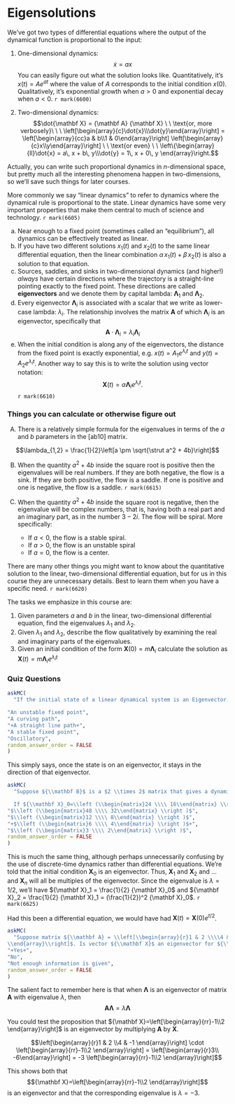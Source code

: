 # Eigensolutions

We've got two types of differential equations where the output of the dynamical function is proportional to the input:

1. One-dimensional dynamics: $$\dot{x} = a x$$ You can easily figure out what the solution looks like. Quantitatively, it's $x(t) = A e^{a t}$ where the value of $A$ corresponds to the initial condition $x(0)$. Qualitatively, it's exponential growth when $a > 0$ and exponential decay when $a < 0$. `r mark(6600)`

2. Two-dimensional dynamics: $$\dot{\mathbf X} = {\mathbf A} {\mathbf X} \ \ \text{or, more verbosely}\ \ \ \left[\begin{array}{c}\dot{x}\\\dot{y}\end{array}\right] =
\left[\begin{array}{cc}a & b\\1 & 0\end{array}\right]
\left[\begin{array}{c}x\\y\end{array}\right] \ \ \text{or even} \ \
\left\{\begin{array}{ll}\dot{x} = a\, x + b\, y\\\dot{y} = 1\, x + 0\, y \end{array}\right.$$

Actually, you can write such proportional dynamics in $n$-dimensional space, but pretty much all the interesting phenomena happen in two-dimensions, so we'll save such things for later courses.

More commonly we say "linear dynamics" to refer to dynamics where the dynamical rule is proportional to the state. Linear dynamics have some very important properties that make them central to much of science and technology. `r mark(6605)`

a. Near enough to a fixed point (sometimes called an "equilibrium"), all dynamics can be effectively treated as linear.
b. If you have two different solutions $x_1(t)$ and $x_2(t)$ to the same linear differential equation, then the linear combination $\alpha\, x_1(t) + \beta\, x_2(t)$ is also a solution to that equation.
c. Sources, saddles, and sinks in two-dimensional dynamics (and higher!) *always* have certain directions where the trajectory is a straight-line pointing exactly to the fixed point. These directions are called **eigenvectors** and we denote them by capital lambda: ${\mathbf \Lambda}_1$ and
${\mathbf \Lambda}_2$.
d. Every eigenvector ${\mathbf \Lambda}_i$ is associated with a scalar that we write as lower-case lambda: $\lambda_i$. The relationship involves the matrix ${\mathbf A}$ of which ${\mathbf \Lambda_i}$ is an eigenvector, specifically that $${\mathbf A} \cdot {\mathbf \Lambda_i} = \lambda_i {\mathbf \Lambda_i}$$
e. When the initial condition is along any of the eigenvectors, the distance from the fixed point is exactly exponential, e.g. $x(t) = A_1 e^{\lambda_i t}$ and $y(t) = A_2 e^{\lambda_i t}$. Another way to say this is to write the solution using vector notation: $${\mathbf X}(t) = \alpha {\mathbf \Lambda_i} e^{\lambda_i t} .$$ `r mark(6610)`

### Things you can calculate or otherwise figure out

A) There is a relatively simple formula for the eigenvalues in terms of the $a$ and $b$ parameters in the [ab10] matrix.

$$\lambda_{1,2} = \frac{1}{2}\left[a \pm \sqrt{\strut a^2 + 4b}\right]$$

B) When the quantity $a^2 + 4b$ inside the square root is positive then the eigenvalues will be real numbers. If they are both negative, the flow is a sink. If they are both positive, the flow is a saddle. If one is positive and one is negative, the flow is a saddle. `r mark(6615)`

C) When the quantity $a^2 + 4b$ inside the square root is negative, then the eigenvalue will be complex numbers, that is, having both a real part and an imaginary part, as in the number $3 - 2i$. The flow will be spiral. More specifically:
    - If $a < 0$, the flow is a stable spiral.
    - If $a > 0$, the flow is an unstable spiral
    - If $a = 0$, the flow is a center.

There are many other things you might want to know about the quantitative solution to the linear, two-dimensional differential equation, but for us in this course they are unnecessary details. Best to learn them when you have a specific need. `r mark(6620)`

The tasks we emphasize in this course are:

1. Given parameters $a$ and $b$ in the linear, two-dimensional differential equation, find the eigenvalues $\lambda_1$ and $\lambda_2$.
2. Given $\lambda_1$ and $\lambda_2$, describe the flow qualitatively by examining the real and imaginary parts of the eigenvalues.
3. Given an initial condition of the form ${\mathbf X}(0) = m {\mathbf \Lambda_i}$ calculate the solution as ${\mathbf X}(t) = m {\mathbf \Lambda_i} e^{\lambda_i t}$

### Quiz Questions


```r
askMC(
  "If the initial state of a linear dynamical system is an Eigenvector, then the trajectory associated to that initial state is ...?",

"An unstable fixed point",
"A curving path",
"+A straight line path+",
"A stable fixed point",
"Oscillatory",
random_answer_order = FALSE
)
```

This simply says, once the state is on an eigenvector, it stays in the direction of that eigenvector.

```r
askMC(
  "Suppose ${\\mathbf B}$ is a $2 \\times 2$ matrix that gives a dynamical system: ${\\mathbf X}_{n+1}=B{\\mathbf X}_n$.

  If ${\\mathbf X}_0=\\left (\\begin{matrix}24 \\\\ 16\\end{matrix} \\right )$ is an Eigenvector of ${\\mathbf B}$ with corresponding Eigenvalue $\\lambda=1/2$, then what is ${\\mathbf X}_2$?",
"$\\left (\\begin{matrix}48 \\\\ 32\\end{matrix} \\right )$",
"$\\left (\\begin{matrix}12 \\\\ 8\\end{matrix} \\right )$",
"+$\\left (\\begin{matrix}6 \\\\ 4\\end{matrix} \\right )$+",
"$\\left (\\begin{matrix}3 \\\\ 2\\end{matrix} \\right )$",
random_answer_order = FALSE
)
```

This is much the same thing, although perhaps unnecessarily confusing by the use of discrete-time dynamics rather than differential equations. We're told that the initial condition ${\mathbf X}_0$ is an eigenvector. Thus, ${\mathbf X}_1$ and ${\mathbf X}_2$ and ... and ${\mathbf X}_n$ will all be multiples of the eigenvector. Since the eigenvalue is $\lambda=1/2$, we'll have ${\mathbf X}_1 = \frac{1}{2} {\mathbf X}_0$ and ${\mathbf X}_2 = \frac{1}{2} {\mathbf X}_1 = (\frac{1}{2})^2 {\mathbf X}_0$. `r mark(6625)`

Had this been a differential equation, we would have had ${\mathbf X}(t) = {\mathbf X}(0) e^{t/2}$.

```r
askMC(
  "Suppose matrix ${\\mathbf A} = \\left[\\begin{array}{r}1 & 2 \\\\4 & -1 \\end{array}\\right]$ and ${\\mathbf X}=\\left[\\begin{array}{rr}-1\\\\2
\\end{array}\\right]$. Is vector ${\\mathbf X}$ an eigenvector for ${\\mathbf A}$?",
"+Yes+",
"No",
"Not enough information is given",
random_answer_order = FALSE
)
```

The salient fact to remember here is that when ${\mathbf \Lambda}$ is an eigenvector of matrix ${\mathbf A}$ with eigenvalue $\lambda$, then
$${\mathbf A} {\mathbf \Lambda} = \lambda {\mathbf \Lambda}$$

You could test the proposition that ${\mathbf X}=\left[\begin{array}{rr}-1\\2
\end{array}\right]$
is an eigenvector by multiplying ${\mathbf A}$ by ${\mathbf X}$.

$$\left[\begin{array}{r}1 & 2 \\4 & -1 \end{array}\right]
\cdot \left[\begin{array}{rr}-1\\2
\end{array}\right] = \left[\begin{array}{r}3\\ -6\end{array}\right] = -3 \left[\begin{array}{rr}-1\\2
\end{array}\right]$$

This shows both that $${\mathbf X}=\left[\begin{array}{rr}-1\\2
\end{array}\right]$$ is an eigenvector and that the corresponding eigenvalue is $\lambda = -3$.

